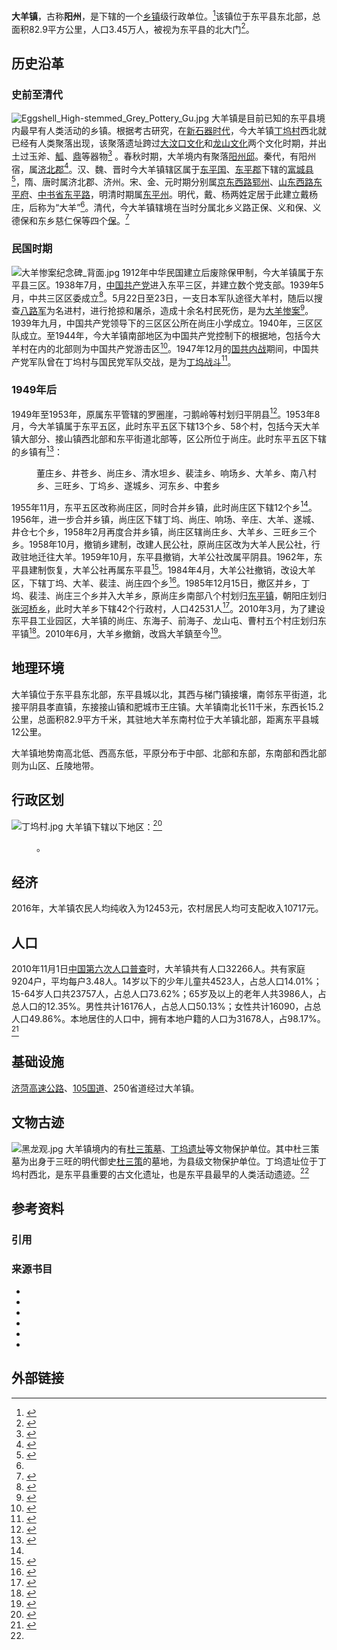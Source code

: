 {{中国乡级行政区
|行政区全称           = 大羊镇
|景观照片文件名       = People's Government of Dayang Town 03.jpg
|景观照片大小         = 270
|景观照片描述         = 大羊镇人民政府
|汉语拼音             = Dàyáng Zhèn
|其他语言             = <!-- 用少数民族语言表达的地名，选填，多种语言可使用<br>分行 -->
|其他语言名称         = <!-- 该政区与上一个参数所对应少数民族语言的名称，多种语言可使用<br>分行 -->
|旧称                 = 阳州、戴杨、尚庄区、大羊公社、大羊乡
|地名出处             = “戴杨庄”之讹变
|位置图文件名         = Dayang Town in Dongping County.png
|位置图描述           = 大羊镇在东平县的位置
|自定义图片           = 
<!--以下内容将显示在“概览”栏-->
|上级行政区           = 东平县
|行政区类别           = 行政建制镇
|行政区划代码         = 37 09 23 110
|行政区划             = <!-- 村级区划单位数 -->
|村委会               = <!-- 行政村数 -->
|居委会               = <!-- 社区数 -->
|建置时间             = 
<!--|领导职位             =  使用默认值“镇长” -->
|领导名称             = <!-- 行政长官姓名 -->
|领导职位2            =镇党委书记
|领导名称2            = <!-- 行政长官姓名 -->
|政府驻地             = 大羊村（自然村）<br />东南村（行政村）{{r|年鉴2012大羊镇}}
|毗邻行政区           = 东：[[肥城市|肥城市]][[王庄镇_(肥城市)|王庄镇]]<br />西：[[梯门镇|梯门镇]]<br />南：[[东平街道|东平街道]]<br />北：[[平阴县|平阴县]][[孝直镇|孝直镇]]<br />东南：[[接山镇|接山镇]]
<!--以下内容将显示在“地理、人口、经济”栏-->
|地理坐标             = <!--使用默认数据-->
|总面积= 82.9平方千米{{r|年鉴2017大羊镇}}
|总人口= 34500{{r|年鉴2017大羊镇}}
|总人口年份           = 2016
|户籍人口             = 
|户籍人口年份         = 
|常住人口             = 
|常住人口年份         = 
|人口密度             = 416人/km<sup>2</sup>
|GDP                  = 
|GDP年份              = 
|邮政编码             = 271503
|电话区号             = 538
|官方网站             = 
|网站名称             = 

|37/09/23/110/000}}

'''大羊镇'''，古称'''阳州'''，是{{PRC admin/fullname|37/09/23/110/000|3}}下辖的一个[[乡镇|乡镇]]级行政单位。<ref>{{PRC admin/ref sgc|{{PRC admin/parent|37/09/23/110/000}}}}</ref>该镇位于东平县东北部{{r|年鉴2012大羊镇}}，总面积82.9平方公里，人口3.45万人，被视为东平县的北大门<ref name="年鉴2017大羊镇">{{cite book |author1=东平县史志办公室 |title=《东平年鉴（2017）》 |url=http://lib.sdsqw.cn/bin/mse.exe?seachword=&K=c94&A=11&rec=223&run=13 |chapter=乡镇街道-大羊镇 |access-date=2019-07-17 |archive-url=https://web.archive.org/web/20190718021347/http://lib.sdsqw.cn/bin/mse.exe?seachword=&K=c94&A=11&rec=223&run=13 |archive-date=2019-07-18 |dead-url=no }}</ref>。

== 历史沿革 ==
=== 史前至清代 ===
[[File:Eggshell_High-stemmed_Grey_Pottery_Gu.jpg|right]]
大羊镇是目前已知的东平县境内最早有人类活动的乡镇。根据考古研究，在[[新石器时代|新石器时代]]，今大羊镇[[丁坞村|丁坞村]]西北就已经有人类聚落出现，该聚落遗址跨过[[大汶口文化|大汶口文化]]和[[龙山文化|龙山文化]]两个文化时期，并出土过玉斧、[[觚|觚]]、[[鼎|鼎]]等器物<ref name="年鉴2012大羊镇">{{cite book |author1=东平县史志办公室 |title=《东平年鉴（2004-2012）》 |url=http://lib.sdsqw.cn/bin/mse.exe?seachword=&K=c94&A=5&rec=262&run=13 |chapter=乡镇（街道）-大羊镇 |access-date=2019-07-17 |archive-url=https://web.archive.org/web/20190718015816/http://lib.sdsqw.cn/bin/mse.exe?seachword=&K=c94&A=5&rec=262&run=13 |archive-date=2019-07-18 |dead-url=no }}</ref>
。春秋时期，大羊境内有聚落[[阳州邱|阳州邱]]。秦代，有阳州宿，属[[济北郡_(秦朝)|济北郡]]<ref>{{Harvnb|东平县民政局|2005|p=77}}</ref>{{r|年鉴2012大羊镇}}。汉、魏、晋时今大羊镇辖区属于[[东平国|东平国]]、[[东平郡|东平郡]]下辖的[[富城县|富城县]]<ref>{{Harvnb|东平县民政局|2005|p=78-79}}</ref>，隋、唐时属济北郡、济州。宋、金、元时期分别属[[京东西路|京东西路]][[郓州|郓州]]、[[山东西路|山东西路]][[东平府|东平府]]、[[中书省|中书省]][[东平路|东平路]]，明清时期属[[东平州|东平州]]。明代，戴、杨两姓定居于此建立戴杨庄，后称为“大羊”<ref name="年鉴1993历史要述"/>。清代，今大羊镇辖境在当时分属北乡义路正保、义和保、义德保和东乡慈仁保等四个[[保甲制度|保]]。<ref>{{Harvnb|东平县民政局|2005|p=84-88}}</ref>{{r|年鉴2012大羊镇}}

=== 民国时期 ===
[[File:大羊惨案纪念碑_背面.jpg|thumb]]
1912年中华民国建立后废除保甲制，今大羊镇属于东平县三区。1938年7月，[[中国共产党|中国共产党]]进入东平三区，并建立数个党支部。1939年5月，中共三区区委成立<ref name="年鉴1993历史要述">{{cite book |author1=东平县史志办公室 |title=《东平年鉴（1986-1993）》 |url=http://lib.sdsqw.cn/bin/mse.exe?seachword=&K=c94&A=1&rec=198&run=13 |chapter=乡镇概况-大羊乡-历史要述 |access-date=2019-07-17 |archive-url=https://web.archive.org/web/20190718023745/http://lib.sdsqw.cn/bin/mse.exe?seachword=&K=c94&A=1&rec=198&run=13 |archive-date=2019-07-18 |dead-url=no }}</ref>。5月22日至23日，一支日本军队途径大羊村，随后以搜查[[八路军|八路军]]为名进村，进行抢掠和屠杀，造成十余名村民死伤，是为[[大羊惨案|大羊惨案]]<ref name="风物志骇人听闻的惨案">{{cite book |author1=东平县史志办公室 |title=《东平风物志》 |url=http://lib.sdsqw.cn/bin/mse.exe?seachword=&K=c94&A=10&rec=47&run=13 |chapter=第二编-名胜古迹 第四章-历史事件 第六节-骇.人听闻的惨案 |access-date=2019-07-17 |archive-url=https://web.archive.org/web/20180712110815/http://lib.sdsqw.cn/bin/mse.exe?seachword=&K=c94&A=10&rec=47&run=13 |archive-date=2018-07-12 |dead-url=no }}</ref>。1939年九月，中国共产党领导下的三区区公所在尚庄小学成立。1940年，三区区队成立。至1944年，今大羊镇南部地区为中国共产党控制下的根据地，包括今大羊村在内的北部则为中国共产党游击区<ref>{{Harvnb|东平县民政局|2005|p=91}}</ref>。1947年12月的[[国共内战|国共内战]]期间，中国共产党军队曾在丁坞村与国民党军队交战，是为[[丁坞战斗|丁坞战斗]]<ref>{{Cite web|url=http://www.dzwww.com/2013/sdwsdt/taianwsdt_96135/dpxwsdt/dpxywcs/201312/t20131218_9364955_2.htm|title=东进战役与东平全境解放_东平县轶闻传说_大众网|accessdate=2018-06-16|last=高娜|work=www.dzwww.com|archive-url=https://web.archive.org/web/20181004004134/http://www.dzwww.com/2013/sdwsdt/taianwsdt_96135/dpxwsdt/dpxywcs/201312/t20131218_9364955_2.htm|archive-date=2018-10-04|dead-url=no}}</ref>。

=== 1949年后 ===
1949年至1953年，原属东平管辖的罗圈崖，刁鹅岭等村划归平阴县<ref>{{Harvnb|东平县民政局|2005|p=61}}</ref>。1953年8月，今大羊镇属于东平五区，此时东平五区下辖13个乡、58个村，包括今天大羊镇大部分、接山镇西北部和东平街道北部等，区公所位于尚庄。此时东平五区下辖的乡镇有<ref name="民政志63">{{Harvnb|东平县民政局|2005|p=63}}</ref>：
:董庄乡、井苍乡、尚庄乡、清水坦乡、裴洼乡、响场乡、大羊乡、南八村乡、三旺乡、丁坞乡、遂城乡、河东乡、中套乡

1955年11月，东平五区改称尚庄区，同时合并乡镇，此时尚庄区下辖12个乡<ref name="民政志63" />。1956年，进一步合并乡镇，尚庄区下辖丁坞、尚庄、响场、辛庄、大羊、遂城、井仓七个乡，1958年2月再度合并乡镇，尚庄区辖尚庄乡、大羊乡、三旺乡三个乡。1958年10月，撤销乡建制，改建人民公社，原尚庄区改为大羊人民公社，行政驻地迁往大羊。1959年10月，东平县撤销，大羊公社改属平阴县。1962年，东平县建制恢复，大羊公社再属东平县<ref>{{Harvnb|东平县民政局|2005|p=66}}</ref>。1984年4月，大羊公社撤销，改设大羊区，下辖丁坞、大羊、裴洼、尚庄四个乡<ref>{{Harvnb|东平县民政局|2005|p=96}}</ref>。1985年12月15日，撤区并乡，丁坞、裴洼、尚庄三个乡并入大羊乡{{r|年鉴1993历史要述}}，原尚庄乡南部八个村划归[[东平街道|东平镇]]，朝阳庄划归[[张河桥乡|张河桥乡]]，此时大羊乡下辖42个行政村，人口42531人<ref>{{Harvnb|东平县民政局|2005|p=68-69}}</ref>。2010年3月，为了建设东平县工业园区，大羊镇的尚庄、东海子、前海子、龙山屯、曹村五个村庄划归东平镇<ref name="年鉴1012县城区划">{{cite book |author1=东平县史志办公室 |title=《东平年鉴（2004-2012）》 |url=http://lib.sdsqw.cn/bin/mse.exe?seachword=&K=c94&A=5&rec=24&run=13 |chapter=县情概况-建制区划-县城区划 |access-date=2019-07-17 |archive-url=https://web.archive.org/web/20190718015717/http://lib.sdsqw.cn/bin/mse.exe?seachword=&K=c94&A=5&rec=24&run=13 |archive-date=2019-07-18 |dead-url=no }}</ref>。2010年6月，大羊乡撤銷，改爲大羊鎮至今<ref name="东平建制沿革">{{Cite web|url=http://www.dongping.gov.cn/xq/dpgk/201801/t20180129_776909.html|title=东平县建制沿革--山东省东平县人民政府门户网站|accessdate=2018-06-12|author=|date=2017-06-17|work=www.dongping.gov.cn|publisher=|deadurl=yes|archiveurl=https://web.archive.org/web/20180201030957/http://www.dongping.gov.cn/xq/dpgk/201801/t20180129_776909.html|archivedate=2018-02-01}}</ref>。

== 地理环境 ==
大羊镇位于东平县东北部，东平县城以北，其西与梯门镇接壤，南邻东平街道，北接平阴县孝直镇，东接接山镇和肥城市王庄镇。大羊镇南北长11千米，东西长15.2公里，总面积82.9平方千米{{r|年鉴2012大羊镇}}，其驻地大羊东南村位于大羊镇北部，距离东平县城12公里。{{r|年鉴2017大羊镇}}

大羊镇地势南高北低、西高东低，平原分布于中部、北部和东部，东南部和西北部则为山区、丘陵地带。{{r|年鉴2017大羊镇}}

== 行政区划 ==
[[File:丁坞村.jpg|thumb]]
大羊镇下辖以下地区：<ref>{{PRC admin/ref sgc|37/09/23/110/000}}</ref>

:{{PRC admin/children|37/09/23/110/000}}。
== 经济 ==

2016年，大羊镇农民人均纯收入为12453元，农村居民人均可支配收入10717元。{{r|年鉴2017大羊镇}}

== 人口 ==

2010年11月1日[[中国第六次人口普查|中国第六次人口普查]]时，大羊镇共有人口32266人。共有家庭9204户，平均每户3.48人。14岁以下的少年儿童共4523人，占总人口14.01%；15-64岁人口共23757人，占总人口73.62%；65岁及以上的老年人共3986人，占总人口的12.35%。男性共计16176人，占总人口50.13%；女性共计16090，占总人口49.86%。本地居住的人口中，拥有本地户籍的人口为31678人，占98.17%。<ref name="人口普查2010">{{cite web| url =http://www.yearbookchina.com/navipage-n2013030152000017.html| title =《中国2010年人口普查分乡、镇、街道资料》| author =中国国务院人口普查办公室、中国国家统计局人口就业统计司等| year =2010| website =统计年鉴分享平台| page =表15 山东省乡、镇、街道人口| format =收费| access-date =2018-07-19| archive-url =https://web.archive.org/web/20180719084356/http://www.yearbookchina.com/navipage-n2013030152000017.html| archive-date =2018-07-19| dead-url =yes}}</ref>

== 基础设施 ==

[[济菏高速公路|济菏高速公路]]、[[105国道|105国道]]、250省道经过大羊镇。{{r|年鉴2017大羊镇}}

== 文物古迹 ==
[[File:黑龙观.jpg|thumb]]
大羊镇境内的有[[杜三策墓|杜三策墓]]、[[丁坞遗址|丁坞遗址]]等文物保护单位。其中杜三策墓为出身于三旺的明代御史[[杜三策|杜三策]]的墓地，为县级文物保护单位。丁坞遗址位于丁坞村西北，是东平县重要的古文化遗址，也是东平县最早的人类活动遗迹。<ref name="年鉴2012大羊镇"/>

== 参考资料 ==
===引用===
{{reflist|28em}}
===来源书目===
{{refbegin}}
*{{Zh-hans}}{{Cite book|url=http://lib.sdsqw.cn/bin/mse.exe?K=c94&A=4&run=12|title=灾难与抗争|last=中共东平县委党史办公室、东平县史志办公室|first=|publisher=中华文化出版社|year=2015年|isbn=978-988-98533-5-8|location=|pages=|deadurl=no|archiveurl=https://web.archive.org/web/20171201035301/http://lib.sdsqw.cn/bin/mse.exe?K=c94&A=4&run=12|archivedate=2017-12-01|access-date=2019-07-17}}
*{{Zh-hans}}{{Cite book|title=中共东平地方史|last=中共东平县委党史办公室|first=|publisher=中国出版社|year=2005|isbn=|location=|pages=}}
*{{Zh-hans}}{{Cite book|url=http://lib.sdsqw.cn/bin/mse.exe?seachword=&K=c94&A=5&run=12|title=东平年鉴（2004-2012）|last=东平县史志办公室|first=|publisher=黄河出版社|year=2016|isbn=|location=|pages=|deadurl=no|archiveurl=https://web.archive.org/web/20171201044338/http://lib.sdsqw.cn/bin/mse.exe?seachword=&K=c94&A=5&run=12|archivedate=2017-12-01|access-date=2019-07-17}}
*{{Zh-hans}}{{Cite book|url=http://lib.sdsqw.cn/bin/mse.exe?seachword=&K=c94&A=1&rec=33&run=13|title=东平年鉴（1986-1993）|last=东平县史志办公室编|first=|publisher=年鉴社|year=2007-11|isbn=|location=|pages=|deadurl=no|11=|archiveurl=https://web.archive.org/web/20180216101122/http://lib.sdsqw.cn/bin/mse.exe?seachword=&K=c94&A=1&rec=33&run=13|archivedate=2018-02-16|access-date=2019-07-17}}
*{{Zh-hans}}{{cite book |author1=东平县委党史办公室 |title=东平年鉴2017 |url=http://lib.sdsqw.cn/bin/mse.exe?seachword=&K=c94&A=11&run=12 |access-date=2019-07-17 |archive-date=2019-09-21 |archive-url=https://web.archive.org/web/20190921214706/http://lib.sdsqw.cn/bin/mse.exe?seachword=&K=c94&A=11&run=12 |dead-url=no }}
*{{Zh-hans}}{{Cite book|title=东平县民政志|author=东平县民政局|format=内部资料|id=山东省内部资料准印证 2005-001234|code=|publisher=山东地质印刷厂|year=2005|isbn=|location=|publication-date=2005-12|pages=}}

{{refend}}

== 外部链接 ==
{{Spoken Wikipedia|Zh-大羊镇.ogg|2019年|9月7日|普通话}}
{{commons|Category:Dayang Town}}

{{PRC admin/navcat|37/09/23/110/000}}